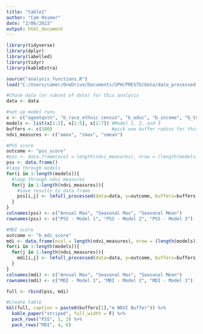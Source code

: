 ---
title: "table2"
author: "Cam Reimer"
date: "2/06/2023"
output: html_document
---

```{r}
library(tidyverse)
library(dplyr)
library(labelled)
library(tidyr)
library(kableExtra)

source("analysis_functions.R")
load("C:/Users/camer/OneDrive/Documents/SPH/PRESTO/data/data_processed.RData")
```

```{r}
#Chose data (or subset of data) for this analysis 
data <- data

#set up model runs 
x <- c("ageatqstn", "b_race_ethnic_census", "b_educ", "b_income", "b_totalmet", "ct_HHinc", "ct_lths")
models <- list(x[1:2], x[1:5], x[1:7]) #Model 1, 2, and 3
buffers <- c(100)                      #pick one buffer radius for this analysis
ndvi_measures <- c("amax", "smax", "smean")

#PSS score 
outcome <- "pss_score"
#pss <- data.frame(ncol = length(ndvi_measures), nrow = (length(models)))
pss <- data.frame()
#loop through models 
for(i in 1:length(models)){
  #loop through ndvi measures 
  for(j in 1:length(ndvi_measures)){
    #save results to data frame 
    pss[i,j] <- lmfull_processed(data=data, y=outcome, buffers=buffers, x=models[[i]], ndvi_measure=ndvi_measures[j])
  }
}
colnames(pss) <- c("Annual Max", "Seasonal Max", "Seasonal Mean")
rownames(pss) <- c("PSS - Model 1", "PSS - Model 2", "PSS - Model 3")

#MDI score
outcome <- "b_mdi_score"
mdi <- data.frame(ncol = length(ndvi_measures), nrow = (length(models)))
for(i in 1:length(models)){
  for(j in 1:length(ndvi_measures)){
    mdi[i,j] <- lmfull_processed(data=data, y=outcome, buffers=buffers, x=models[[i]], ndvi_measure=ndvi_measures[j])
  }
}
colnames(mdi) <- c("Annual Max", "Seasonal Max", "Seasonal Mean")
rownames(mdi) <- c("MDI - Model 1", "MDI - Model 2", "MDI - Model 3")

```

```{r}
full <- rbind(pss, mdi)

#Create table
kbl(full, caption = paste0(buffers[1],"m NDVI Buffer")) %>%
  kable_paper("striped", full_width = F) %>%
  pack_rows("PSS", 1, 3) %>%
  pack_rows("MDI", 4, 6) 
```


